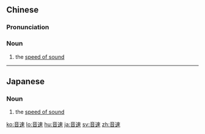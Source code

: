 ==Chinese==
{{zh-forms}}

===Pronunciation===
{{zh-pron
|m=yīnsù
|mn=im-sok
|ma=Zh-yinsù.ogg
|cat=n
}}

===Noun===
{{zh-noun}}

# the [[speed of sound]]

----

==Japanese==
{{ja-kanjitab|おん|そく|yomi=on}}

===Noun===
{{ja-noun|おんそく}}

# the [[speed of sound]]

[[ko:音速]]
[[lo:音速]]
[[hu:音速]]
[[ja:音速]]
[[sv:音速]]
[[zh:音速]]